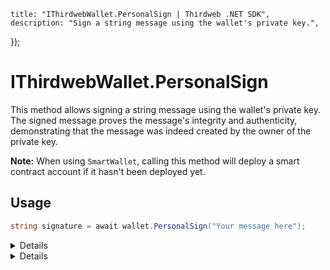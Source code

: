 
	title: "IThirdwebWallet.PersonalSign | Thirdweb .NET SDK",
	description: "Sign a string message using the wallet's private key.",
});

# IThirdwebWallet.PersonalSign

This method allows signing a string message using the wallet's private key. The signed message proves the message's integrity and authenticity, demonstrating that the message was indeed created by the owner of the private key.

**Note:** When using `SmartWallet`, calling this method will deploy a smart contract account if it hasn't been deployed yet.

## Usage

```csharp
string signature = await wallet.PersonalSign("Your message here");
```

<Details summary="Parameters">

### message (required)

A `string` message to be signed. This is the message whose integrity and authenticity you want to ensure.

</Details>

<Details summary="Return Value">

### string

The method returns a `string` representing the hexadecimal signature of the message. This signature can be used to verify the message's authenticity.

</Details>
